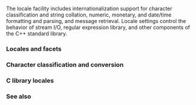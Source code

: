 {{title|Localization library}}
{{cpp/locale/navbar}}

The locale facility includes internationalization support for character classification and string collation, numeric, monetary, and date/time formatting and parsing, and message retrieval. Locale settings control the behavior of stream I/O, regular expression library, and other components of the C++ standard library.

===Locales and facets===
{{dsc begin}}
{{dsc header|locale}}
{{dsc h2|Locales}}
{{dsc inc|cpp/locale/dsc locale}}
{{dsc inc|cpp/locale/dsc use_facet}}
{{dsc inc|cpp/locale/dsc has_facet}}

{{dsc h2|Facet category base classes}}
{{dsc inc|cpp/locale/dsc ctype_base}}
{{dsc inc|cpp/locale/dsc codecvt_base}}
{{dsc inc|cpp/locale/dsc messages_base}}
{{dsc inc|cpp/locale/dsc time_base}}
{{dsc inc|cpp/locale/dsc money_base}}

{{dsc h2|ctype facets}}
{{dsc inc|cpp/locale/dsc ctype}}
{{dsc inc|cpp/locale/dsc ctype_byname}}
{{dsc inc|cpp/locale/dsc ctype_char}}
{{dsc inc|cpp/locale/dsc codecvt}}
{{dsc inc|cpp/locale/dsc codecvt_byname}}

{{dsc h2|numeric facets}}
{{dsc inc|cpp/locale/dsc num_get}}
{{dsc inc|cpp/locale/dsc num_put}}
{{dsc inc|cpp/locale/dsc numpunct}}
{{dsc inc|cpp/locale/dsc numpunct_byname}}

{{dsc h2|collate facets}}
{{dsc inc|cpp/locale/dsc collate}}
{{dsc inc|cpp/locale/dsc collate_byname}}

{{dsc h2|time facets}}
{{dsc inc|cpp/locale/dsc time_get}}
{{dsc inc|cpp/locale/dsc time_get_byname}}
{{dsc inc|cpp/locale/dsc time_put}}
{{dsc inc|cpp/locale/dsc time_put_byname}}

{{dsc h2|monetary facets}}
{{dsc inc|cpp/locale/dsc money_get}}
{{dsc inc|cpp/locale/dsc money_put}}
{{dsc inc|cpp/locale/dsc moneypunct}}
{{dsc inc|cpp/locale/dsc moneypunct_byname}}

{{dsc h2|messages facets}}
{{dsc inc|cpp/locale/dsc messages}}
{{dsc inc|cpp/locale/dsc messages_byname}}
{{dsc end}}

===Character classification and conversion===
{{dsc begin}}
{{dsc header|locale}}
{{dsc h2|Character classification}}
{{dsc inc|cpp/locale/dsc isspace}}
{{dsc inc|cpp/locale/dsc isblank}}
{{dsc inc|cpp/locale/dsc iscntrl}}
{{dsc inc|cpp/locale/dsc isupper}}
{{dsc inc|cpp/locale/dsc islower}}
{{dsc inc|cpp/locale/dsc isalpha}}
{{dsc inc|cpp/locale/dsc isdigit}}
{{dsc inc|cpp/locale/dsc ispunct}}
{{dsc inc|cpp/locale/dsc isxdigit}}
{{dsc inc|cpp/locale/dsc isalnum}}
{{dsc inc|cpp/locale/dsc isprint}}
{{dsc inc|cpp/locale/dsc isgraph}}

{{dsc h2|Character conversions}}
{{dsc inc|cpp/locale/dsc toupper}}
{{dsc inc|cpp/locale/dsc tolower}}

{{dsc h2|String and stream conversions}}
{{dsc inc|cpp/locale/dsc wstring_convert}}
{{dsc inc|cpp/locale/dsc wbuffer_convert}}
{{dsc end}}

{{rrev|until=c++26|
===Locale-independent unicode conversion facets===
{{dsc begin}}
{{dsc header|codecvt}}
{{dsc inc|cpp/locale/dsc codecvt_utf8}}
{{dsc inc|cpp/locale/dsc codecvt_utf16}}
{{dsc inc|cpp/locale/dsc codecvt_utf8_utf16}}
{{dsc inc|cpp/locale/dsc codecvt_mode}}
{{dsc end}}
}}

===C library locales===
{{dsc begin}}
{{dsc header|clocale}}
{{dsc inc|cpp/locale/dsc setlocale}}
{{dsc inc|cpp/locale/dsc LC_categories}}
{{dsc inc|cpp/locale/dsc localeconv}}
{{dsc inc|cpp/locale/dsc lconv}}
{{dsc end}}

===See also===
{{dsc begin}}
{{dsc see c|c/locale|Localization support|nomono=true}}
{{dsc end}}

{{langlinks|ar|de|es|fr|it|ja|pt|ru|zh}}